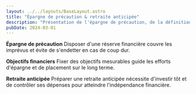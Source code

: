 ```yaml
---
layout: ../../layouts/BaseLayout.astro
title: "Épargne de précaution & retraite anticipée"
description: "Présentation de l'épargne de précaution, de la définition d'objectifs financiers et de la retraite anticipée."
pubDate: 2024-03-01
---
```


**Épargne de précaution**
Disposer d'une réserve financière couvre les imprévus et évite de s'endetter en cas de coup dur.

**Objectifs financiers**
Fixer des objectifs mesurables guide les efforts d'épargne et de placement sur le long terme.

**Retraite anticipée**
Préparer une retraite anticipée nécessite d'investir tôt et de contrôler ses dépenses pour atteindre l'indépendance financière.
